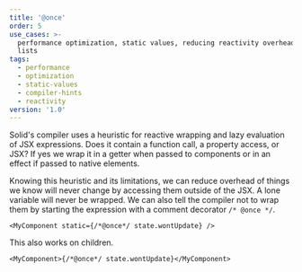 ```yaml
---
title: '@once'
order: 5
use_cases: >-
  performance optimization, static values, reducing reactivity overhead, large
  lists
tags:
  - performance
  - optimization
  - static-values
  - compiler-hints
  - reactivity
version: '1.0'
---
```


Solid's compiler uses a heuristic for reactive wrapping and lazy evaluation of JSX expressions. Does it contain a function call, a property access, or JSX? If yes we wrap it in a getter when passed to components or in an effect if passed to native elements.

Knowing this heuristic and its limitations, we can reduce overhead of things we know will never change by accessing them outside of the JSX. A lone variable will never be wrapped. We can also tell the compiler not to wrap them by starting the expression with a comment decorator `/* @once */`.

```tsx
<MyComponent static={/*@once*/ state.wontUpdate} />
```

This also works on children.

```tsx
<MyComponent>{/*@once*/ state.wontUpdate}</MyComponent>
```
